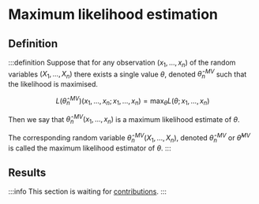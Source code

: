 # Maximum likelihood estimation

## Definition

:::definition
Suppose that for any observation $(x_1, \dots, x_n)$ of the random variables $(X_1, \dots, X_n)$ there exists a single value $\theta$, denoted $\hat\theta_n^{MV}$ such that the likelihood is maximised.

$$
L(\hat\theta_n^{MV})(x_1, \dots, x_n; x_1, \dots, x_n) = \max_\theta L(\theta; x_1, \dots, x_n)
$$

Then we say that $\hat{\theta}_n^{MV}(x_1, ..., x_n)$ is a maximum likelihood estimate of $\theta$.

The corresponding random variable $\hat\theta_n^{MV}(X_1, ..., X_n)$, denoted $\hat\theta_n^{MV}$ or $\hat\theta^{MV}$ is
called the maximum likelihood estimator of $\theta$.
:::

## Results

:::info
This section is waiting for [contributions](/contributing).
:::